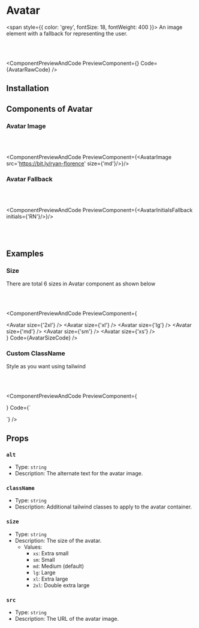 # Avatar

<span style={{ color: 'grey', fontSize: 18, fontWeight: 400 }}>
  An image element with a fallback for representing the user.
</span>

<br></br>



<ComponentPreviewAndCode PreviewComponent={<Avatar />} Code={AvatarRawCode} />


## Installation


<CommandBlock command="npx react-nex add Avatar" />


## Components of Avatar

### Avatar Image 

<br></br>

<ComponentPreviewAndCode PreviewComponent={<AvatarImage src='https://bit.ly/ryan-florence' size={'md'}/>}/>

### Avatar Fallback

<br></br>

<ComponentPreviewAndCode PreviewComponent={<AvatarInitialsFallback initials={'RN'}/>}/>

<br></br>

## Examples

### Size

There are total 6 sizes in Avatar component as shown below 

<br></br>

<ComponentPreviewAndCode 
PreviewComponent={
      <div className='flex flex-col  gap-4 md:flex-row'>
        <Avatar size={'2xl'} />
        <Avatar size={'xl'} />
        <Avatar size={'lg'} />
        <Avatar size={'md'} />
        <Avatar size={'sm'} />
        <Avatar size={'xs'} />
      </div>
}
Code={AvatarSizeCode}
/>


### Custom ClassName

Style as you want using tailwind 

<br></br>

<ComponentPreviewAndCode 
PreviewComponent={
      <div className='flex flex-col  gap-4 md:flex-row'>
        <Avatar className="animate-bounce animate-duration-2000 animate-ease-out" />
      </div>
}
Code={`
<div className='flex flex-col  gap-4 md:flex-row'>
  <Avatar className="animate-bounce animate-duration-2000 animate-ease-out" />
</div>`}
/>


## Props

### `alt`

- Type: `string`
- Description: The alternate text for the avatar image.

### `className`

- Type: `string`
- Description: Additional tailwind classes to apply to the avatar container.

### `size`

- Type: `string`
- Description: The size of the avatar.
  - Values:
    - `xs`: Extra small
    - `sm`: Small
    - `md`: Medium (default)
    - `lg`: Large
    - `xl`: Extra large
    - `2xl`: Double extra large

### `src`

- Type: `string`
- Description: The URL of the avatar image.